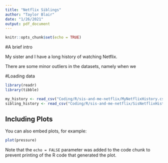 ```yaml
---
title: "Netflix Siblings"
author: "Taylor Blair"
date: "1/26/2021"
output: pdf_document
---
```


```r
knitr::opts_chunk$set(echo = TRUE)
```

#A brief intro 

My sister and I have a long history of watching Netflix.

There are some minor outliers in the datasets, namely when we 

#Loading data


```r
library(readr)
library(tibble)


```

```r

my_history <- read_csv("Coding/R/sis-and-me-netflix/MyNetflixHistory.csv")
sibling_history <- read_csv("Coding/R/sis-and-me-netflix/SisNetflixHistory.csv")

```

## Including Plots

You can also embed plots, for example:

```r
plot(pressure)
```

Note that the `echo = FALSE` parameter was added to the code chunk to prevent printing of the R code that generated the plot.
